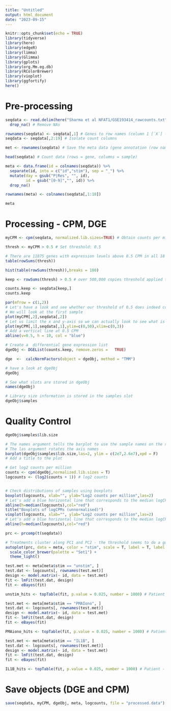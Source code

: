 ```yaml
---
title: "Untitled"
output: html_document
date: "2023-09-15"
---
```


```r
knitr::opts_chunk$set(echo = TRUE)
library(tidyverse)
library(here)
library(edgeR)
library(limma)
library(Glimma)
library(gplots)
library(org.Mm.eg.db)
library(RColorBrewer)
library(vioplot)
library(ggfortify)
here()
```

# Pre-processing
```r
seqdata <- read.delim(here("Sharma et al NFAT1/GSE193414_rawcounts.txt"), stringsAsFactors = FALSE) %>% # Import count data from this folder using here()
  drop_na() # Remove NAs

rownames(seqdata) <- seqdata[,1] # Genes to row names (column 1 [`X`] -> row names)
seqdata <- seqdata[,2:19] # Isolate count columns

met <- rownames(seqdata) # Save the meta data (gene annotation (row names))

head(seqdata) # Count data (rows = gene, columns = sample)
```

```r
meta <- data.frame(id = colnames(seqdata)) %>% 
  separate(id, into = c("id","stim"), sep = "_") %>% 
  mutate(day = gsub("P|Res", "", id),
         id = gsub("[0-9]","", id)) %>% 
  drop_na()

rownames(meta) <- colnames(seqdata[,1:18])

meta
```

# Processing - CPM, DGE
```r
myCPM <- cpm(seqdata, normalized.lib.sizes=TRUE) # Obtain counts per million (CPM)
```

```r
thresh <- myCPM > 0.5 # Set threshold: 0.5

# There are 11875 genes with expression levels above 0.5 CPM in all 18 samples
table(rowSums(thresh))

hist(table(rowSums(thresh)),breaks = 100)
```

```r
keep <- rowSums(thresh) > 0.5 # over 500,000 copies threshold applied to data

counts.keep <- seqdata[keep,]
counts.keep
```

```r
par(mfrow = c(1,2))
# Let's have a look and see whether our threshold of 0.5 does indeed correspond to a count of about 10-15
# We will look at the first sample
plot(myCPM[,2],seqdata[,2])
# Let us limit the x and y-axis so we can actually look to see what is happening at the smaller counts
plot(myCPM[,1],seqdata[,1],ylim=c(0,50),xlim=c(0,3))
# Add a vertical line at 0.5 CPM
abline(v=0.5, h = 10, col = "blue")

```

```r
# Create a  differential gene expression list
dgeObj <- DGEList(counts.keep, remove.zeros =   TRUE)

dge  <-  calcNormFactors(object = dgeObj, method = "TMM")

# have a look at dgeObj
dgeObj

# See what slots are stored in dgeObj
names(dgeObj)

# Library size information is stored in the samples slot
dgeObj$samples
```

# Quality Control
```r
dgeObj$samples$lib.size

# The names argument tells the barplot to use the sample names on the x-axis
# The las argument rotates the axis names
barplot(dgeObj$samples$lib.size,las=2, ylim = c(2e7,2.6e7),xpd = F)
# Add a title to the plot
```

```r
# Get log2 counts per million
counts <- cpm(dgeObj,normalized.lib.sizes = T) 
logcounts <- (log2(counts + 1)) # log2 counts


# Check distributions of samples using boxplots
boxplot(logcounts, xlab="", ylab="Log2 counts per million",las=2)
# Let's add a blue horizontal line that corresponds to the median logCPM
abline(h=median(logcounts),col="red")
title("Boxplots of logCPMs (unnormalised)")
vioplot(logcounts, xlab="", ylab="Log2 counts per million",las=2)
# Let's add a blue horizontal line that corresponds to the median logCPM
abline(h=median(logcounts),col="red")
```

```r
prc <- prcomp(t(seqdata))

# Treatments cluster along PC1 and PC2 - the threshold seems to do a good job
autoplot(prc, data = meta, color = "stim", scale = T, label = T, label.size = 2) +
  scale_color_brewer(palette = "Set1") +
  theme_light()
```

```r
test.met <- meta[meta$stim == "unstim", ]
test.dat <- logcounts[, rownames(test.met)]
design <- model.matrix(~ id, data = test.met)
fit <- lmFit(test.dat, design)
fit <- eBayes(fit)

unstim_hits <- topTable(fit, p.value = 0.025, number = 1000) # Patient - Rescue

test.met <- meta[meta$stim == "PMAIono", ]
test.dat <- logcounts[, rownames(test.met)]
design <- model.matrix(~ id, data = test.met)
fit <- lmFit(test.dat, design)
fit <- eBayes(fit)

PMAiono_hits <- topTable(fit, p.value = 0.025, number = 1000) # Patient - Rescue

test.met <- meta[meta$stim == "IL1B", ]
test.dat <- logcounts[, rownames(test.met)]
design <- model.matrix(~ id, data = test.met)
fit <- lmFit(test.dat, design)
fit <- eBayes(fit)

IL1B_hits <- topTable(fit, p.value = 0.025, number = 1000) # Patient - Rescue

```

# Save objects (DGE and CPM)
```r
save(seqdata, myCPM, dgeObj, meta, logcounts, file = "processed.data")
```

